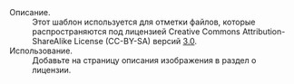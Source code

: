 ;Описание.
:Этот шаблон используется для отметки файлов, которые распространяются под лицензией Creative Commons Attribution-ShareAlike License (CC-BY-SA) версий [http://creativecommons.org/licenses/by-sa/3.0/ 3.0].
;Использование.
:Добавьте <code>{{t|CC-BY-SA-3.0}}</code> на страницу описания изображения в раздел о лицензии.<includeonly>
[[Категория:Шаблоны лицензий|{{PAGENAME}}]]</includeonly><noinclude>
[[Категория:Документация шаблонов|{{PAGENAME}}]]</noinclude>